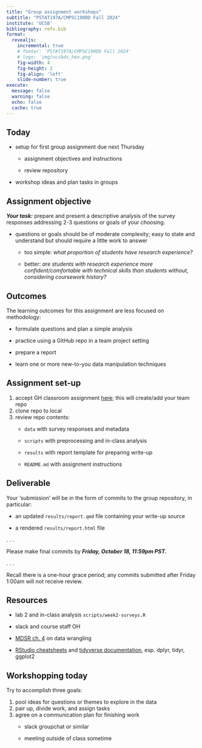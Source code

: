 ```yaml
---
title: "Group assignment workshops"
subtitle: "PSTAT197A/CMPSC190DD Fall 2024"
institute: 'UCSB'
bibliography: refs.bib
format: 
  revealjs:
    incremental: true
    # footer: 'PSTAT197A/CMPSC190DD Fall 2024'
    # logo: 'img/ucsbds_hex.png'
    fig-width: 4
    fig-height: 2
    fig-align: 'left'
    slide-number: true
execute:
  message: false
  warning: false
  echo: false
  cache: true
---
```


## Today

-   setup for first group assignment due next Thursday

    -   assignment objectives and instructions

    -   review repository

-   workshop ideas and plan tasks in groups

## Assignment objective

***Your task:*** prepare and present a descriptive analysis of the survey responses addressing 2-3 questions or goals of your choosing.

-   questions or goals should be of moderate complexity; easy to state and understand but should require a little work to answer

    -   too simple: *what proportion of students have research experience?*

    -   better: *are students with research experience more confident/comfortable with technical skills than students without, considering coursework history?*

## Outcomes

The learning outcomes for this assignment are less focused on methodology:

-   formulate questions and plan a simple analysis

-   practice using a GitHub repo in a team project setting

-   prepare a report

-   learn one or more new-to-you data manipulation techniques

## Assignment set-up

1.  accept GH classroom assignment [here](https://classroom.github.com/a/MtBBesas); this will create/add your team repo
2.  clone repo to local
3.  review repo contents:
    -   `data` with survey responses and metadata

    -   `scripts` with preprocessing and in-class analysis

    -   `results` with report template for preparing write-up

    -   `README.md` with assignment instructions

## Deliverable

Your 'submission' will be in the form of commits to the group repository, in particular:

-   an updated `results/report.qmd` file containing your write-up source

-   a rendered `results/report.html` file

. . .

Please make final commits by ***Friday, October 18, 11:59pm PST.***

. . .

Recall there is a one-hour grace period; any commits submitted after Friday 1:00am will not receive review.

## Resources

-   lab 2 and in-class analysis `scripts/week2-surveys.R`

-   slack and course staff OH

-   [MDSR ch. 4](https://mdsr-book.github.io/mdsr2e/ch-dataI.html) on data wrangling

-   [RStudio cheatsheets](https://www.rstudio.com/resources/cheatsheets/) and [tidyverse documentation](https://www.tidyverse.org/), esp. dplyr, tidyr, ggplot2

## Workshopping today

Try to accomplish three goals:

1.  pool ideas for questions or themes to explore in the data
2.  pair up, divide work, and assign tasks
3.  agree on a communication plan for finishing work
    -   slack groupchat or similar

    -   meeting outside of class sometime
